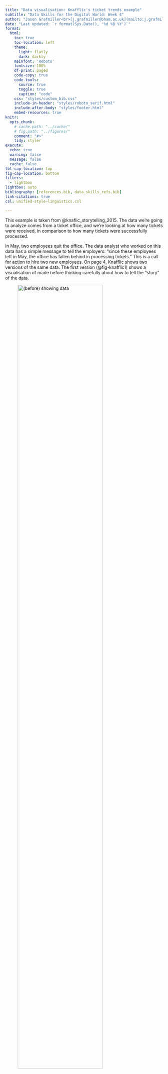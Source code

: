 ```yaml
---
title: "Data visualisation: Knafflic's ticket trends example"
subtitle: "Data Skills for the Digital World: Week 4" 
author: "Jason Grafmiller<br>[j.grafmiller@bham.ac.uk](mailto:j.grafmiller@bham.ac.uk)"
date: "Last updated: `r format(Sys.Date(), '%d %B %Y')`"
format:
  html: 
    toc: true
    toc-location: left
    theme: 
      light: flatly
      dark: darkly
    mainfont: 'Roboto'
    fontsize: 100%
    df-print: paged
    code-copy: true
    code-tools:
      source: true
      toggle: true
      caption: "code"
    css: "styles/custom_bib.css"
    include-in-header: "styles/roboto_serif.html"
    include-after-body: "styles/footer.html"
    embed-resources: true
knitr:
  opts_chunk: 
    # cache.path: "../cache/"
    # fig.path: "../figures/"
    comment: "#>"
    tidy: styler
execute:
  echo: true
  warning: false
  message: false
  cache: false
tbl-cap-location: top
fig-cap-location: bottom
filters:
  - lightbox
lightbox: auto
bibliography: [references.bib, data_skills_refs.bib]
link-citations: true
csl: unified-style-linguistics.csl

---
```


This example is taken from @knaflic_storytelling_2015. The data we're going to analyze comes from a ticket office, and we're looking at how many tickets were received, in comparison to how many tickets were successfully processed.

In May, two employees quit the office. The data analyst who worked on this data has a simple message to tell the employers: "since these employees left in May, the office has fallen behind in processing tickets." This is a call for action to hire two new employees. On page 4, Knafflic shows two versions of the same data. The first version (@fig-knafflic1) shows a visualisation of made before thinking carefully about how to tell the "story" of the data.

![(before) showing data](../images/knafflic_fig-02.png){#fig-knafflic1 width=80%}

The second version (@fig-knafflic2) presents the same information in a much more effective way.

![(after) storytelling with data](../images/knafflic_fig-03.png){#fig-knafflic2 width=80%}

The core lesson from this plot (and from Knafflic's entire book) is that **everything in the plot should be geared to distilling the core message**. The goal is not just to show some data, but to drive data-driven decision making. The fact that after May, the ticket office fell behind should be immediately obvious from the plot, so that the the decision makers are convinced that two new employees need to be hired.

In this session we'll walk through how we could approach our visualisation of this dataset step by step.

# Setup and overview

Let's load our packages:

```r
library(here)
library(tidyverse)
```

Next, let's load the data. 

```r
ticket <- read_csv(here('data', 'knaflic_ticket_trend.csv'))
```

Check what's in the data.

```r
ticket
```

So we should have a dataframe with 24 rows and 4 columns. The columns are:

- `month`: the name of the month when data was collected
- `month_num`: the same information, just with months numbered
- `type`: whether we are looking at `received` or `processed` tickets
- `number`: how many tickets were received or processed

When doing a data analysis for a client or a co-worker within your company, a list such as the one above is the sort of information you should be given. If you ever find yourself in a position where somebody gives you data without explaining what the content of each column is, make sure to ask for more information!

# First ggplot: a crappy bar chart

Ok cool, so, let's start making some plots. First, let's re-create a bar plot. But we'll start slow, building things up piece by piece, so that we can understand what each function does.

This is the simplest, most minimal thing we could do is the following:

```r
#| fig-width: 5
#| fig-height: 3.5
ggplot(data = ticket)
```

Let's see what happens when we add `geom_col()` to our ggplot:

```r
#| error: true
ggplot(data = ticket) +
  geom_col()
```

Oops! We get an error message. That's because this geom doesn't know *what* from the `ticket` tibble to plot. That is, we didn't tell the geom how it should relate to the data. 

To fix things with the above plot, we need to specify **aesthetic mappings**. These mappings tell your geoms how they should relate to the data.

Notice that the error message seen above was actually quite helpful and tells you *which* aesthetic mappings are missing. To plot a bar plot, you need at least x- and y-values. So you need to map one column of the data onto x, and another onto y.

If we want to show ticket trends over time, then we should probably assign the `month` column to the x-axis, and the number of tickets column (`number`) to the y-axis. We specify these mappings with an additional argument that always has to be wrapped into the `aes()` function:

```r
ggplot(data = ticket,
       mapping = aes(x = month_num, y = number)) +
  geom_col()
```

Ok! This looks like a pretty good start. We successfully made the error message go away, and this graph definitely showed us *something*.

But it's also definitely not what we want (yet). Notice the y-axis scaling... and compare that to our input data. If you scroll up, you will see that for the first month, January, there were 160 received and 160 processed tickets. What seems to have happened here is that ggplot added these two numbers on top of each other. This probably happened because we didn't specify that the received and processed numbers should be separate. This is quite a treacherous default behavior for this function... and let me halt here to tell you that this is why in R, and in programming more generally...

**You should never believe it does as intended!!**

Always check everything. Double-, and triple-check. Quadruple-check. Check check check. It's just *so* easy for mistakes to sneak in, and the only way to find out is to be conscientous and skeptical, not trusting your tools blindly.

Ok, so how can we change the graph so that there's two separate bars per month? For this, we can introduce another aesthetic mapping. We could map the `type` (received versus processed) onto the `fill` of the bars. Let's do that and see what happens!

```r
ggplot(data = ticket,
       mapping = aes(x = month_num, y = number, fill = type)) +
  geom_col()
```

Nice. This help us understand why the y-axis was scaled the way it was in the above plot, and why there were 320 tickets for January. Now that the two types of ticket sales are differentiated by color, we can see that the two types of tickets (received and processed) were just added up. This is what's called a *stacked bar plot*, because the individual bars are stacked on top of each other.

How can we see the two bars next two each other? The solution is to specify the argument `position = 'dodge'` within the `geom_col()` layer, this makes the bars appear next to each other.

```r
ggplot(data = ticket,
       mapping = aes(x = month_num, y = number, fill = type)) +
  geom_col(position = 'dodge')
```

There we go! That's much better. Still a really ugly plot though. There's *so* much I hate about this, starting with the horrible default colors, the grey background, and so on. At least we got the basics right. But rather than tweaking this bar graph, we're going to show the same data as a totally different kind of graph. 

Why? Well, think about what our message was: we want the employer to hire two new employees because the ticket office is falling behind processing received tickets after May. Look at the graph above and ask yourself whether this core message is easy to distill. I'd say no. In fact, a pretty resounding no. This graph is utterly dysfunctional: when I look at it, my mind just goes blank and I wonder what I am supposed to look at, because the graph is so extremely cluttered. 

In line with what we've discussed, let's actually change plot types completely, from a bar plot to a line graph. This is for two reasons:

- First, **bar charts are generally good for categorical differences**, such as the difference between two groups or so. **Lines, on the other hand, cue us into looking for trends**, and that's what we want to show here: the trend of ticket sales.
- Second, these bar charts add a lot of "non-data ink" in the words of Edward Tufte. At their most basic, these numbers are just points (two numbers for each month), but instead we have huge bars that take up a lot of space that doesn't directly relate to the data... this is partially what's responsible for the impression that the graph is quite cluttered.

# Second ggplot: a better line graph

Soooo, lt's make a line graph! For this, we need to switch from `geom_col()` to `geom_line()`. On top of that, because we're now dealing with *line* colors, rather than the *fill* color of bar charts, we need to change `fill = type` to `color = type` (or `col = type`) in the aesthetic mappings. That is, we map the `type` column onto the the `color` aesthetic.

```r
ggplot(data = ticket,
       mapping = aes(x = month_num, y = number, col = type)) +
  geom_line()
```

This graph is so much more effective about showing our core message. The fact that after May (month 5), the ticket office fell behind processing tickets is much more visible now. And there's overall much less clutter, or, to use Edward Tufte's lingo, we have increased the ratio of "data ink" to "non-data ink".

However, this plot still leaves much to be desired. Here's a list of all the issues I have with this plot:

- The grey slabs in the background are always created by `ggplot2` by default... and that's not optimal; for one, because they again add a lot of "non-data ink", but then also, we don't really need the slabs and lines because we don't *want* people to read the exact numerical values in this graph. If we wanted people to read exact values, we should just give them a table! Plots are primarily used to de-emphasize individual values at the expense of getting a bird's eye picture of bigger patterns. If we we want to highlight the trend and make it as visible as possible, i.e. we want to *reduce* visual clutter, we should get rid of these slabs.
- The x- and y-axis labels are just the names of the columns in the dataframe... which looks rather technical and obscure, and it is something that's ultimately rooted in your data analysis, which your audience doesn't care about really. What they *do* care about is having stuff they understand, so we should change the labels to something more readable.
- Then, notice that the y-axis is scaled to start with 100... but it would be more honest to show zero, which is generally recommended in most circumstances. If we don't show zero, somebody might come along and say that we are artificially amplifying the pattern: if the y-axis is scaled smaller, then any trends will appear bigger. We don't want to make ourselves open to this attack.
- Finally, notice that the x-axis uses the numerical month variable. But wouldn't it make more sense to have more readily comprehensible labels, such as "Jan", "Feb", etc.? I'd say so!

Let's change each in turn. 

## Changing the background

To get rid of the grey slabs, we can use themes. For our purposes here, adding `theme_classic()` to the plot will do a great job.

```r
ggplot(data = ticket,
       mapping = aes(x = month_num, y = number, col = type)) +
  geom_line() +
  xlab('Month') +
  ylab('Number of tickets') +
  theme_classic()
```

This theme doesn't come with the grey slabs, so it gets the job done of reducing non-data ink further and de-cluttering this graph. 

## Changing axis labels

For axis labels or titles we can use `xlab()` and `ylab()`, which are added to the plot with `+`, like everything else in the world of `ggplot2`. Alternatively, you can use `labs(x = 'Month', y = 'Number of tickets')`, which is my preference, but you can do whatever *you* like.

```r
ggplot(data = ticket,
       mapping = aes(x = month_num, y = number, col = type)) +
  geom_line() +
  xlab('Month') +
  ylab('Number of tickets') +
    theme_classic()
```

Now the axes labels have much less of a technical feel to them, which is what you generally want to avoid when communicating with non-technical audiences. We're definitely getting closer to what we want!

## Changing axis scale

Next, let's change the y-axis scaling so that zero is included. For this, we can add the `ylim()` feature to the plot. It takes two values: where the y-axis starts, and then where it ends. Let's put 0 and 300 in there, like on  Knaflic's plot.

```r
ggplot(data = ticket,
       mapping = aes(x = month_num, y = number, col = type)) +
  geom_line() +
  xlab('Month') +
  ylab('Number of tickets') +
  ylim(0, 300) +
  theme_classic()
```

Nice. I'd say that this is a more honest depiction of what's going on. It's not that the ticket processing is massively reduced after May, as the other plot without zero would suggest. This plot strikes a nice balance between making the trend still clearly visible, all the way not over-emphasizing it in a dishonest fashion.

## Changing axis value

Next, we want the month names on x-axis, rather than numerical values. This is going to be a bit more involved. To have even more control about how our axes behave, we can use `scale_` functions. `scale_x_continuous()` is the appropriate one if you have an x-axis that has continuous values. We'll add this and specify the `breaks` argument to be an integer sequence from 1 to 12, which can be done with `1:12`.

Check what `1:12` does by itself first:

```r
1:12
```

Then we use this together with `scale_x_continuous()`:

```r
ggplot(data = ticket,
       mapping = aes(x = month_num, y = number, col = type)) +
  xlab('Month') +
  ylab('Number of tickets') +
  ylim(0, 300) +
  scale_x_continuous(breaks = 1:12) +
  geom_line() +
  theme_classic()
```

Getting there! But now we want the labels to be text. We could put the full month name on there: "January", "February", and so on. But that would be a lot of text. As on Cole's plot, let's make it so that we use shorter labels: "Jan", "Feb" etc.

We *could* hand-specify the labels by simply hand-specifying them, like so:

```r
my_labels <- c('Jan', 'Feb', 'Mar')

# Check:

my_labels
```

That's OK, and there would be no shame in doing it this way. But whenever you *can* avoid typing, you should try to do so... not only because typing takes time, but also because it introduces more room for error. Paradoxically, less typing generally takes more programming skills because you need to find tricks to make things more efficient. So, the more you learn, the more efficient you become, and the less typing you will have to do.

My strategy in this case would be to get the column of month names we already have. 

```r
ticket$month
```

This is cool, but we have each label twice because there's two data points per month in this tibble. So we can wrap the `unique()` function around this column to get only the unique labels, that is, each label only once:

```r
unique(ticket$month)
```

Nice! Let's save this into an R object because we're going to do further processing with it. Let's call our R object `my_labels`.

```r
my_labels <- unique(ticket$month)
```

And remember, *you should never believe it does as intended*. Double-check that this object you have just created actually contains what you want. 

```r
my_labels
```

Next, let's only take the first three characters of each string to get shorter labels. For this we use one of the many `str_` functions that come with the tidyverse. If you didn't know which one to choose from, google it! I happen to remember that `str_sub()` would be appropriate here, so I'll use that one. This function is named so because it gives you a *substring* as output for any input string you give to this function. The arguments `start` and `end` specify the start character and the end character of the string you want to extract, so `start = 1` and `end = 3` would give you the string that's in between the first and the third character.

```r
str_sub(my_labels, start = 1, end = 3)
```

Perfect. This does the job. Let's save this by overriding our `my_labels` object with the substring of that object. It's generally not a problem in R to override objects because if you have a script like the current one, you can always very easily go back and repeat steps if you messed something up.

```r
my_labels <- str_sub(my_labels, start = 1, end = 3)

# Check:

my_labels
```

The final step is to capitalize the first letter. 

```r
str_to_title(my_labels)
```

After checking that this function does what we want it to do, we can safely override our `my_labels` object with the "titled" (= capitalized) version of `my_labels`, like so:

```r
my_labels <- str_to_title(my_labels)
```

*Finally* we have everything ready to make the x-axis labels be the first three letters of the months. For this, we supply our `my_labels` object to the `labels` argument of `scale_x_continuous()`, which, remember, controls everything about the x-axis.

```r
ggplot(data = ticket,
       mapping = aes(x = month_num, y = number, col = type)) +
  xlab('Month') +
  ylab('Number of tickets') +
  ylim(0, 300) +
  scale_x_continuous(breaks = 1:12,
                     labels = my_labels) +
  geom_line() +
  theme_classic()
```

Wow! This is already ***so*** much nicer. 

Our solution to this x-axis problem was quite involved. Remember that there's no shame in just typing out the 12 months by hand, for which you would use `c()`, the "concatenate" function, so that all the months are supplied together to the same argument. This is how that solution would look like:

```r
ggplot(data = ticket,
       mapping = aes(x = month_num, y = number, col = type)) +
  xlab('Month') +
  ylab('Number of tickets') +
  ylim(0, 300) +
  scale_x_continuous(breaks = 1:12,
                     labels = c('Jan', 'Feb', 'Mar',
                                'Apr', 'May', 'Jun',
                                'Jul', 'Aug', 'Sep',
                                'Oct', 'Nov', 'Dec')) +
  geom_line() +
  theme_classic()
```

This totally works, but besides taking more time and introducing more room for typos, you now also need to make sure that the bracketing is correct. Remember that there's always multiple solutions to the same problem in programming, and you need to figure out what works best for you. More advanced solutions, which are often also more efficient, become accessible as your R knowledge expands over time. There's no rush! It all comes with experience.

Looking back at the plot we have just created, notice that now, our "Month" x-axis title has become a bit superfluous: it's immediately apparent that these are months. While it's generally a good idea to label all axes, here there's really no need to. So we can get rid of this. One easy way of doing this is to just make the text in the `xlab()` argument empty. By supplying an empty string, there will be a title... of nothing!

```r
ggplot(data = ticket,
       mapping = aes(x = month_num, y = number, col = type)) +
  xlab('') +
  ylab('Number of tickets') +
  ylim(0, 300) +
  scale_x_continuous(breaks = 1:12,
                     labels = my_labels) +
  geom_line() +
  theme_classic()
```

# More cosmetic tweaking

There's a few more things we could do to make this graph even nicer. How much time you want to invest into making your graph just perfect is up to you, and up to what is feasible in the context of your data analysis situation. If you're pressed on time, skip some of these steps. But if you have more time, it's almost always worth investing into tweaking your plots — your audience will appreciate it, and your message will be more effective!

We won't do everything to recreate the graph because some of the steps are a bit too advanced, but we'll get pretty close to her graph. Let's finish with the following tweaks:

- Remember that in Cole's original graph, she also added a vertical line for May, which is the critical month when two employees quit the ticket office. This is certainly going to help appreciate the relationship between missing two employees and the emerging trend of falling behind with processing the tickets.
- The colors are the default ggplot colors, which are honestly just a bit ugly.
- This is a matter of personal taste, but the lines are too thin. To emphasize that what matters in this situation---the number of ticket sales---it makes sense to make the lines thicker.
- Finally, the legend title `type` is not really needed. It's actually a bit obscure as again, this just relates to the column name you happen to have in your data, something which your audience doesn't care about. We can just get rid of that legend title without losing any meaning.

Let's start by adding the vertical line. In contrast to Cole's graph, we'll make it dashed, so that it is immediately obvious that this is not data (the solid lines) but background information. To add the line, we need to add another geom. For vertical lines, we use `geom_vline()`. This geom doesn't need an aesthetic mapping (= something that relates to the data), because we can just specify that the vertical line should be at the 5th month, May. The argument for this is called `xintercept`: the value where the line "intercepts" the x-axis. Then we supply the additional argument `linetype = 'dashed'` to make the line dashed.

```r
ggplot(data = ticket,
       mapping = aes(x = month_num, y = number, col = type)) +
  xlab('') +
  ylab('Number of tickets') +
  ylim(0, 300) +
  scale_x_continuous(breaks = 1:12,
                     labels = my_labels) +
  geom_vline(xintercept = 5,
             linetype = 'dashed') +
  geom_line() +
  theme_classic()
```

Great!

Next, line thickness. That's easy: the argument `linewidth` of `geom_line()` controls the thickness (it used to be `size`). I never know quite what numbers to put in there, and how exactly the numerical values are scaled, which means that I generally play around with a few values until I get the desired thickness. After exploring a few options, I decided that `linewidth = 1.2` appeals to my aesthetic sensibilities, and it's enough to emphasize the trend.

```r
ggplot(data = ticket,
       mapping = aes(x = month_num, y = number, col = type)) +
  xlab('') +
  ylab('Number of tickets') +
  ylim(0, 300) +
  scale_x_continuous(breaks = 1:12,
                     labels = my_labels) +
  geom_vline(xintercept = 5,
             linetype = 'dashed') +
  geom_line(linewidth = 1.2) +
  theme_classic()
```

Let's change the colors. This can be done with `scale_` functions again. Appreciating these functions, honestly, took me a long time to figure out. It turns out that for categorical data as well, you have "scales". When the data is categorical, these map color values to specific categories. So the `processed` data points get assigned one color, then the `received` values another color. There are many scale functions, but I decided that I wanted to choose my own colors, so I ended up using `scale_color_manual()`, which allows you to *manually* specify color values. Here's how this works:

```r
ggplot(data = ticket,
       mapping = aes(x = month_num, y = number, col = type)) +
  xlab('') +
  ylab('Number of tickets') +
  ylim(0, 300) +
  scale_x_continuous(breaks = 1:12,
                     labels = my_labels) +
  scale_color_manual(values = c('violetred', 'steelblue')) +
  geom_vline(xintercept = 5,
             linetype = 'dashed') +
  geom_line(linewidth = 1.2) +
  theme_classic()
```

How do I know these color names? You can explore the built-in colors using the `colors()` function like this:

```r
# there are over 650 colors built in... Here are the first 40
head(colors(), 40)
```

Feel free to pick and choose any of these colors to change the plot above.

Our final piece of work relates to the legend. We want to get rid of the "type" title. Here again, I failed to remember how to do this and googled "get rid of legend title ggplot2". This made me find out that the `scale_` functions allow you to add the argument `name = `, which specifies the legend title. If you supply `NULL` to this legend title argument, the title is switched off. In googling this, I also happen to have found out that the same scale function also accepts a `labels` argument, so we can give the legend more readily readable names.

```r
ggplot(data = ticket,
       mapping = aes(x = month_num, y = number, col = type)) +
  xlab('') +
  ylab('Number of tickets') +
  ylim(0, 300) +
  scale_x_continuous(breaks = 1:12,
                     labels = my_labels) +
  scale_color_manual(values = c('violetred', 'steelblue'),
                     name = NULL,
                     labels = c('tickets processed', 'tickets received')) +
  geom_vline(xintercept = 5,
             linetype = 'dashed') +
  geom_line(linewidth = 1.2) +
  theme_classic()
```

I'm pretty happy with this plot now!

... but of course, there's always more that could be done. For example, notice that the order of the legends is reverse with how the trend goes. I'd flip the legend, so that "tickets processed" is beneath "tickets received", just like on the graph. Other changes I'd make if I had more time would be to make the y-axis title bold, and for my taste the title is a bit too close to the tick marks. These changes are, however, a bit more involved and I feel that we've learned enough for now. You have everything at your disposal to be able to do these changes if you really wanted to... by googling! The basic plot is there - the rest is just circus.

The one thing we might want to do before we finish is to add a title, and why not add a title that implicitly contains a call for action and also tells the audience what the main message is supposed to be. I decided to go with:

**"We are falling behind in processing tickets since May"**

You can add this using `ggtitle()`, like this:

```r
ggplot(data = ticket,
       mapping = aes(x = month_num, y = number, col = type)) +
  xlab('') +
  ylab('Number of tickets') +
  ylim(0, 300) +
  scale_x_continuous(breaks = 1:12,
                     labels = my_labels) +
  scale_color_manual(values = c('violetred', 'steelblue'),
                     name = NULL,
                     labels = c('tickets processed', 'tickets received')) +
  geom_vline(xintercept = 5,
             linetype = 'dashed') +
  geom_line(linewidth = 1.2) +
  ggtitle('We are falling behind with processing tickets since May') +
  theme_classic()
```

Nice!

# Saving your work

Ok, now that we have a workable graph that does a decent job at communicating the core message to our audience, let's save our work so that we can use it in slide shows, reports, or whatever medium we are presenting this data in. For this, all we need to do is call the `ggsave()` function right after the plot. By default, this function will always save whatever ggplot is last opened. So if you add that function right after your plot, it will save *that* plot. The only argument this function needs is the file name, and you can specify all sorts of image formats, such as `.pdf`, `.png`, and `.jpeg`. I decided to go with `.pdf`. The `width` and `height` arguments can be used to control the width and height of the plot. I always play around with various values until I get what I want (but there's also ways of specifying exact pixel sizes etc.).

```r
ggplot(data = ticket,
       mapping = aes(x = month_num, y = number, col = type)) +
  xlab('') +
  ylab('Number of tickets') +
  ylim(0, 300) +
  scale_x_continuous(breaks = 1:12,
                     labels = my_labels) +
  scale_color_manual(values = c('violetred', 'steelblue'),
                     name = NULL,
                     labels = c('tickets processed', 'tickets received')) +
  geom_vline(xintercept = 5,
             linetype = 'dashed') +
  geom_line(linewidth = 1.2) +
  ggtitle('We are falling behind with processing tickets since May') +
  theme_classic()

# Save my work:
ggsave('ticket_sales.pdf',
       width = 5.5, height = 3.5)
```

After exploring a few values, I went with `5.5` for the `width` argument and `3.5` for the `height` argument. This choice is motivated for several reasons: First, because there's a legend on the right-hand side of this plot, we need to make sure that the plot is wide enough. Second, our brain's visual system generally finds things more appealing when they are more horizontally extended, which is also why screens are generally wider than taller, as in the cinema. All sorts of images and videos on computer screens also have a tendency to be relatively wider than higher. I generally strive for an "aspect ratio" of at least 4:3.

# Even better plot {#sec-ggplot-version}

Below I've tried to replicate Knaflic's Figure 0.3 on page 4 entirely in R. It involves a bit of extra work, but you can see how it's done if you click `Show the code`. It is a fair bit more complex, but it's really just adding layers onto the plot in ways we've already seen (with a few tricks I've picked up along the way). I've tried to explain how it works in the comments.

```r
#| code-fold: true
#| code-summary: "Show the code"

# I use `ggtext` to enable "richtext" geoms, which allows special syntax and 
# even html code to be interpreted for e.g. changing boldface, italics or any
# other formatting quite easily. 
library(ggtext)

# Here I've simplified the `type` labels and capitalised them. 
ticket <- ticket |> 
    mutate(type = str_remove(type, "tickets "),
           type = str_to_title(type))

ggplot(data = ticket, 
       mapping = aes(x = month_num, y = number, col = type)) +
  xlab('') + # no axis label: it is self-evident from the Month names
  ylab('Number of tickets') +
  scale_y_continuous(limits = c(0, 300), 
                     breaks = seq(0, 300, by = 50), # set break values from 0 to 300 by 50
                     expand = expansion(add = c(0, 0)) # remove any padding 
                     ) +
    scale_x_continuous(breaks = 1:12,
                     labels = my_labels,
                     expand = expansion(add = c(0, 2)) # add some padding to the right for the text
                     ) +
  scale_color_manual(values = c('darkblue', 'grey50'),
                     guide = "none" # remove the legend completely
                     ) +
  # annotate() allows you to put things directly "on top of" your plot. 
  # These are not mapped to a dataframe, but take aes() values that you input 
  # directly.
  # Here I'm adding a vertical line segment at x = 5, that stretches from y = 0 
  # to y = 250
  annotate("segment", x = 5, xend = 5, y = 0, yend = 250, color = "grey") +
  # Now add our trend lines
  geom_line(linewidth = 1.2) +
  # Next I'm only putting points and text for months Aug or later.
  geom_point(
    data = ticket |> 
        filter(month_num >= 8),
    size = 3
  ) +
  # Next I split the text by type, so I can put values for "Received" above 
  # their respective points, and values for "Processed" below their points
  # Received only
  geom_text(
      data = ticket |> 
          filter(month_num >= 8, type == "Received"),
      mapping = aes(label = number),
      nudge_y = 20 # nudge up
  ) +
  # Processed only
  geom_text(
      data = ticket |> 
          filter(month_num >= 8, type == "Processed"),
      mapping = aes(label = number),
      nudge_y = -20 # nudge down
  ) +
  # Next I add text noting the type of ticket to the right of the last month's 
  # data point
  geom_text(
      data = ticket |> 
          filter(month_num == 12),
      mapping = aes(label = type), 
      size = 4,
      nudge_x = .2, # give a little bit of space to the right of the point
      hjust = 0 # this left-aligns the text (hjust = 1 equals right-aligned)
      ) +
  # Finally, I'll add the chunk of explanatory text above the lines. Here I use 
  # the "richtext" geom so I can boldface and create line breaks in the text 
  # with <br>. I had to play around with where to put these to get it to look 
  # right. Sometimes you just have to experiment!
  annotate(
      geom = "richtext", x = 3.5, y = 300, color = "white", text.colour = "grey20",
      label = "**2 employees quit in May.** We nearly kept up with incoming volume<br>
          in the following two months, but fell behind with the increase in Aug<br>
          and haven't been able to catch up since.",
      hjust = 0, 
      vjust = 1
  ) +
  # Now I add a title and subtitle above, and a caption below.
  labs(
      title = "Please approve the hire of 2 FTEs",
      subtitle = 'Ticket volume over time',
      caption = "Data source: XYZ Dashboard, as of 12/31/2014."
      ) +
  theme_classic() + 
  # the theme() layer is where you can really tweak the style of every aspect 
  # of the plots.
  # Try `?theme` and see the massive list of things you can style
  theme(
      axis.ticks.x = element_blank(), # remove ticks above months
      # color and align y axis label to the top
      axis.title.y = element_text(color = "grey40", hjust = 1), 
      plot.title = element_text(size = 20, face = "bold", color = "grey20",
                                margin = margin(0,0,10,0)), # add some space below title
      plot.subtitle = element_text(size = 14, color = "grey20", 
                                   margin = margin(0,0,10,0)) # add some space below subtitle
  )
```

Looks pretty good, no?

This may *seem* like a lot of work (and it is) but think about how you'd do this in any other tool---you'd still spend lots of time manually editing colour, axes and labels, adding text, etc. The advantage we have here is that every step is fully documented in the code, such that it can be reproduced precisely by anyone.  